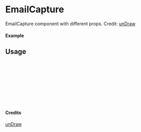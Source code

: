 
<Meta of={EmailCapture} title="unDraw/EmailCapture" />

# EmailCapture

EmailCapture component with different props.
Credit: [unDraw](https://undraw.co/illustrations)

#### Example

<Canvas of={EmailCapture.Primary} />

## Usage

```ts
import { EmailCapture } from "yadl-ui";

const Example = () => {
  return (
      <EmailCapture />
  );
};

export default Example;
```

#### Credits
[unDraw](https://undraw.co/illustrations)
